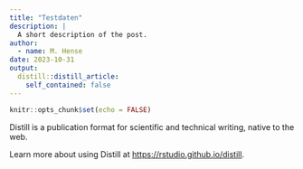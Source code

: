 ```yaml
---
title: "Testdaten"
description: |
  A short description of the post.
author:
  - name: M. Hense
date: 2023-10-31
output:
  distill::distill_article:
    self_contained: false
---
```



```r
knitr::opts_chunk$set(echo = FALSE)
```

Distill is a publication format for scientific and technical writing, native to the web.

Learn more about using Distill at <https://rstudio.github.io/distill>.


